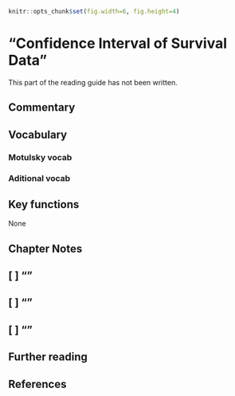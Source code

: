 ```r
knitr::opts_chunk$set(fig.width=6, fig.height=4)
```


# "Confidence Interval of Survival Data" {#ch5}

This part of the reading guide has not been written.

## Commentary {-}

## Vocabulary {-}

### Motulsky vocab {-}

### Aditional vocab {-}

## Key functions {-}

None

## Chapter Notes {-}

## [ ] ""

## [ ] ""

## [ ] ""

## Further reading {-}
 
## References {-}